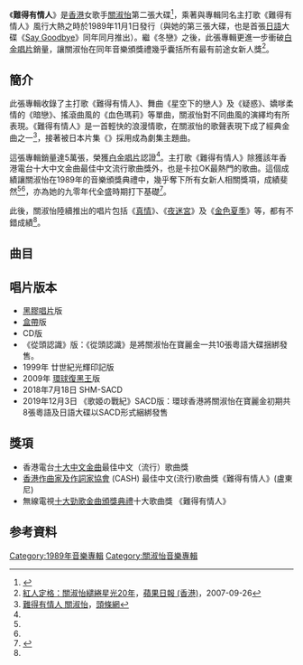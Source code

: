 {{Album infobox | <!-- See Wikipedia:WikiProject_Albums -->
|  Name        = 難得有情人
|  Type        = [[專輯|專輯]]
|  Artist      = [[關淑怡|關淑怡]]
|  Cover       = 難得有情人_(關淑怡粵語專輯).jpg <!-- [https://www.facebook.com/mybookroom/photos/pcb.4890754987634346/4890719840971194] -->
|  Released    = 1989年11月1日
|  Recorded    = 1989年第二季－8月
|  Genre       = [[粵語流行音樂|粵語流行音樂]]
|  Length      = 
|  Label       = [[寶麗金|寶麗金]]
|  Number      =
|  Producer    = [[葉廣權|葉廣權]]
|  Last album  = [[冬戀|冬戀]] <br>（1989年3月1日）
|  This album  = '''難得有情人''' <br />（1989年11月1日）
|  Next album  = [[Say_Goodbye|Say Goodbye]] <br />（1989年11月21日）
}}
《'''難得有情人'''》是[[香港|香港]]女歌手[[關淑怡|關淑怡]]第二張大碟<ref>{{Cite book|title=CD碟片选购指南 通俗歌曲部分|last=林溪漫|first=|publisher=福州：福建科学技术出版社|year=1998.09|isbn=7-5335-1334-7|location=|pages=197}}</ref>，乘著與專輯同名主打歌《難得有情人》風行大熱之時於1989年11月1日發行（與她的第三張大碟，也是首張[[日語|日語]]大碟《[[Say_Goodbye|Say Goodbye]]》同年同月推出）。繼《冬戀》之後，此張專輯更進一步衝破[[白金唱片|白金唱片]]銷量，讓關淑怡在同年音樂頒獎禮幾乎囊括所有最有前途女新人獎<ref name="繾綣星光20年">[https://hk.entertainment.appledaily.com/entertainment/daily/article/20070926/10203966/ 紅人定格：關淑怡繾綣星光20年]，[[蘋果日報_(香港)|蘋果日報 (香港)]]，2007-09-26</ref>。

==簡介==
此張專輯收錄了主打歌《難得有情人》、舞曲《星空下的戀人》及《疑惑》、嬌嗲柔情的《暗戀》、搖滾曲風的《血色瑪莉》等單曲，關淑怡對不同曲風的演繹均有所表現。《難得有情人》是一首輕快的浪漫情歌，在關淑怡的歌聲表現下成了經典金曲之一<ref name="有情人">[http://news.stheadline.com/figure/?id=341 難得有情人 關淑怡]，[[頭條網|頭條網]]</ref>，接著被日本片集《{{tsl|ja|結婚物語}}》採用成為劇集主題曲。

這張專輯銷量達5萬張，榮獲[[白金唱片|白金唱片]]認證<ref name="繾綣星光20年"/>。主打歌《難得有情人》除獲該年香港電台十大中文金曲最佳中文流行歌曲獎外，也是卡拉OK最熱門的歌曲。這個成績讓關淑怡在1989年的音樂頒獎典禮中，幾乎奪下所有女新人相關獎項，成績斐然<ref name="有情人"/><ref name="繾綣星光20年"/>，亦為她的九零年代全盛時期打下基礎<ref>{{Cite book|title=流行音乐手册|last=陶辛主编|first=|publisher=上海：[[上海音乐出版社|上海音乐出版社]]|year=1998.11|isbn=7-80553-694-5|location=|pages=631}}</ref>。

此後，關淑怡陸續推出的唱片包括《[[真情_(關淑怡專輯)|真情]]》、《[[夜迷宮|夜迷宮]]》及《[[金色夏季|金色夏季]]》等，都有不錯成績<ref name="繾綣星光20年"/>。

==曲目==
{{Tracklist
| collapsed = 
| headline = 
| font_size = 
| total_length = 39:48

| all_writing = 
| all_music = 
| all_lyrics = 
| all_arranger = 
| all_producer = 
| all_except = 

| writing_credits = 
| music_credits = yes
| lyrics_credits = yes
| arranger_credits = yes
| producer_credits = 
| extra_column = 
| longnote_column = yes

| title1 = 星空下的戀人
| note1 = 
| longnote1 = 改編自瑞典歌手{{link-en|Carola|Carola Häggkvist}}的《Radiate》
| music1 = Robin Gibb<br>Maurice Gibb
| lyrics1 = [[簡寧|曉風]]
| arranger1 = Richard Yuen
| extra1 = 
| length1 = 3:31

| title2 = 最深刻一次
| note2 = 
| longnote2 = 改編自德國歌手{{link-en|妮可 (德國歌手)|Nicole Seibert|Nicole}}的《Wieder Allein》
| music2 = Ralph Seigel
| lyrics2 = [[林夕|林夕]]
| arranger2 = Donald Ashley
| extra2 = 
| length2 = 4:15

| title3 = 劃星
| note3 = [[李克勤|李克勤]]合唱
| longnote3 = 改編自瑞典組合[[羅克塞特|Roxette]]的《Paint》
| music3 = Per Gessle
| lyrics3 = [[簡寧|簡寧]]
| arranger3 = [[杜自持|杜自持]]
| extra3 = 
| length3 = 3:53

| title4 = 纏綿不盡
| note4 = 
| longnote4 = 
| music4 = [[方樹樑|方樹樑]]
| lyrics4 = [[向雪懷|向雪懷]]
| arranger4 = 方樹樑
| extra4 = 
| length4 = 4:03

| title5 = 難得有情人
| note5 = 
| longnote5 = [[無綫電視|無綫電視]]配音片集《{{tsl|ja|結婚物語}}》主題曲<br>國語版為《難得有情人》
| music5 = [[盧東尼|盧東尼]]
| lyrics5 = 向雪懷
| arranger5 = 盧東尼
| extra5 = 
| length5 = 3:44

| title6 = 痴心怎獨醉
| note6 = 
| longnote6 = 日文版為《Heartbeak》<br>國語版為《但願夢相連》
| music6 = [[都志見隆|都志見隆]]
| lyrics6 = [[黃真|黃真]]
| arranger6 = 杜自持
| extra6 = 
| length6 = 4:12

| title7 = 疑惑
| note7 = 
| longnote7 = 
| music7 = [[蔡國權|蔡國權]]
| lyrics7 = 蔡國權
| arranger7 = 盧東尼
| extra7 = 
| length7 = 4:28

| title8 = 暗戀
| note8 = 
| longnote8 = 
| music8 = [[林敏怡|林敏怡]]
| lyrics8 = [[林敏驄|林敏驄]]
| arranger8 = Donald Ashley
| extra8 = 
| length8 = 4:09

| title9 = 血色瑪莉
| note9 = 
| longnote9 = 
| music9 = [[周啟生|周啟生]]
| lyrics9 = [[林振強|林振強]]
| arranger9 = 周啟生
| extra9 = 
| length9 = 3:42

| title10 = 流行風格
| note10 =  
| longnote10 = 改編自瑞典組合Roxette的《Dressed for Success》
| music10 = Per Gessle
| lyrics10 = 林振強
| arranger10 = Richard Yuen
| extra10 = 
| length10 = 3:51
}}

== 唱片版本 ==
*[[黑膠唱片|黑膠唱片]]版
*[[盒帶|盒帶]]版
*CD版
*《從頭認識》版：《從頭認識》是將關淑怡在寶麗金一共10張粵語大碟捆綁發售。
*1999年 廿世紀光輝印記版
*2009年 [[環球復黑王|環球復黑王]]版
*2018年7月18日 SHM-SACD
*2019年12月3日 《歌姬の戰紀》SACD版：環球香港將關淑怡在寶麗金初期共8張粵語及日語大碟以SACD形式綑綁發售

== 獎項 ==
*香港電台[[十大中文金曲|十大中文金曲]]最佳中文（流行）歌曲獎 
*[[香港作曲家及作詞家協會|香港作曲家及作詞家協會]] (CASH) 最佳中文(流行)歌曲獎《難得有情人》(盧東尼)
*無線電視[[十大勁歌金曲頒獎典禮|十大勁歌金曲頒獎典禮]]十大歌曲獎 《難得有情人》

==参考資料==
{{reflist}}
{{關淑怡}}

[[Category:1989年音樂專輯|Category:1989年音樂專輯]]
[[Category:關淑怡音樂專輯|Category:關淑怡音樂專輯]]